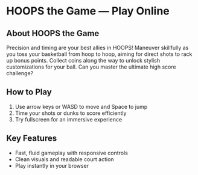 # HOOPS the Game — Play Online

## About HOOPS the Game

Precision and timing are your best allies in HOOPS! Maneuver skillfully as you toss your basketball from hoop to hoop, aiming for direct shots to rack up bonus points. Collect coins along the way to unlock stylish customizations for your ball. Can you master the ultimate high score challenge?

## How to Play

1. Use arrow keys or WASD to move and Space to jump
2. Time your shots or dunks to score efficiently
3. Try fullscreen for an immersive experience

## Key Features

- Fast, fluid gameplay with responsive controls
- Clean visuals and readable court action
- Play instantly in your browser
